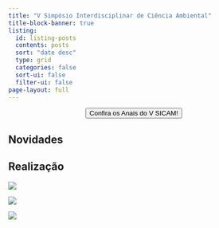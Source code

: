 ```yaml
---
title: "V Simpósio Interdisciplinar de Ciência Ambiental"
title-block-banner: true
listing:
  id: listing-posts
  contents: posts
  sort: "date desc"
  type: grid
  categories: false
  sort-ui: false
  filter-ui: false
page-layout: full
---
```


<center><a href="/anais-v-sicam.pdf" target="_blank"><button type="button" class="btn btn-warning">Confira os Anais do V SICAM!</button></center>

</a>

## Novidades

::: {#listing-posts}
:::

## Realização

:::::: grid
::: g-col-4
![](img/apoio/usp.png){fig-align="center"}
:::

::: g-col-4
![](img/apoio/iee.jpeg){fig-align="center"}
:::

::: g-col-4
![](img/apoio/procam.jpeg){fig-align="center"}
:::
::::::
